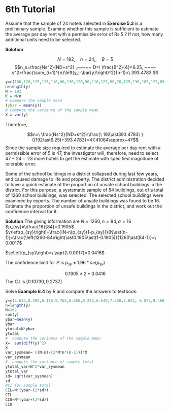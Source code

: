 # 6th Tutorial

::: {.exercise}
Assume that the sample of $24$ hotels selected in **Exercise 5.3** is a preliminary sample. Examine whether this sample is sufficient to estimate the average per day rent with a permissible error of Rs $5$ ? If not, how many additional units need to be selected.
:::

**Solution**

$$N=192,~~~~ n=24,,~~~~  B=5$$
$$n_s=\frac{Ns^2}{ND+s^2} ,~~~~~ D=\ \frac{B^2}{4}=6.25, ~~~~ s^2=\frac{\sum_{i=1}^{n}\left(y_i-\bar{y}\right)^2}{n-1}=\ 393.4783 $$
```r
y=c(100,120,125,115,110,80,130,120,90,110,125,80,70,125,130,105,125,85, 90,105,130,95,135,140)
n=length(y)
N = 192
K = N/n
# Compute the sample mean
(ybar = mean(y))
# Compute the variance of the sample mean 
X = var(y)

```

Therefore,

$$n=\ \frac{Ns^2}{ND+s^2}=\frac{\ 192\ast393.4783\ }{(192\ast6.25)+393.4783}=47.41064\approx~47$$
Since the sample size required to estimate the average per day rent with a permissible error of $5$ is $47$, the investigator will, therefore, need to select $47-24= 23$ more hotels to get the estimate with specified magnitude of tolerable error.

::: {.exercise}
Some of the school buildings in a district collapsed during last few years, and caused damage to life and property. The district administration decided to have a quick estimate of the proportion of unsafe school buildings in the district. For this purpose, a systematic sample of 84 buildings, out of a total of $1260$ school buildings, was selected. The selected school buildings were examined by experts. The number of unsafe buildings was found to be $16$. Estimate the proportion of unsafe buildings in the district, and work out the confidence interval for it.
:::

**Solution**
The giving information are $N=1260, n=84, a =16$
$p_{sy}=\dfrac{16}{84}=0.1905$                                                                                    
$v\left(p_{sy}\right)=\frac{(N-n)p_{sy}(1-p_{sy})}{N\ast(n-1)}=\frac{\left(1260-84\right)\ast0.1905\ast(1-0.1905)}{1260\ast(84-1)}=\ 0.0017$	
		
$se\left(p_{sy}\right)=\ \sqrt{\ 0.0017}=0.0416$

The confidence limit for $P$ is  $p_{sy}\pm1.96\ast se(p_{sy})$

$$0.1905\pm2\ast0.0416$$
The C.I is $[0.10730, 0.2737]$

::: {.exercise}
Solve **Example 6.4** by R and compare the answers to textbook:
:::
```r
y=c(5.614,8.202,6.115,9.765,8.550,9.225,6.640,7.350,5.843, 6.875,8.460,10.850,6.970,5.524,7.847)
n=length(y)
N=162
sum(y)
ybar=mean(y)
ybar
ytotal=N*ybar
ytotal
#  compute the variance of the sample mean
X=  sum(diff(y)^2)
X
var_sysmean= ((N-n)/(2*N*n*(n-1)))*X
var_sysmean
#  compute the variance of sample total 
ytotal_var=N^2*var_sysmean
ytotal_var
sd= sqrt(var_sysmean)
sd
#CI for sample total
CIL=N*(ybar-(2*sd))
CIL
CIU=N*(ybar+(2*sd))
CIU

```

